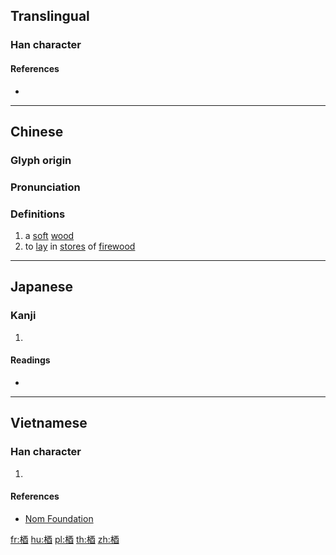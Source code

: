 ==Translingual==

===Han character===
{{Han char|rn=75|rad=木|as=07|sn=11|four=|canj=DMCW,XDMCW|ids=⿰木酉}}

====References====
* {{Han ref|kx=0528.070|dkj=14829|dj=0916.210|hdz=21211.030|uh=6884|ud=26756}}

----

==Chinese==
{{zh-forms}}

===Glyph origin===
{{Han etym}}

===Pronunciation===
{{zh-pron
|m=yǒu
|c=jau5
|mc=y
|oc=y
|ma=
|cat=n,v
}}

===Definitions===
{{zh-hanzi}}

# a [[soft]] [[wood]]
# to [[lay]] in [[store]]s of [[firewood]]

----

==Japanese==

===Kanji===
{{ja-kanji|grade=|rs=木07}}

# {{defn|lang=ja|sort=木07}}

====Readings====
* {{ja-readings|on=[[よう]] (yō), [[ゆ]] (yu)|kun=[[やく]] (yaku)}}

----

==Vietnamese==

===Han character===
{{vi-readings|rs=木07|hanviet=[[giậu]], [[đậu]]}}

# {{defn|lang=vi|sort=木07}}

====References====
* [http://nomfoundation.org/common/nom_details.php?codepoint=6884 Nom Foundation]

[[fr:梄]]
[[hu:梄]]
[[pl:梄]]
[[th:梄]]
[[zh:梄]]